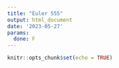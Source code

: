 ```yaml
---
title: "Euler 555"
output: html_document
date: '2023-05-27'
params:
  done: F
---
```


```r
knitr::opts_chunk$set(echo = TRUE)
```

